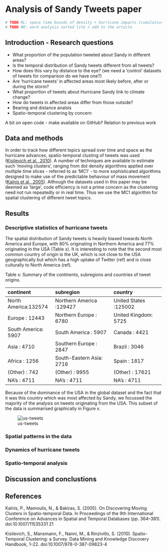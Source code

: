 Analysis of Sandy Tweets paper
========================================================

```r
# TODO RL: space time bounds of density + hurricane impacts (cumulative) + counties level data
# TODO NR: word analysis sorted lite + add to the article
```


## Introduction - Research questions

- What proportion of the population tweeted about Sandy in different areas? 
- Is the temporal distribution of Sandy tweets different from all tweets? 
- How does this vary by distance to the eye? (we need a 'control' datasets of tweets for comparison  do we have one?) 
- Are 'hurricane tweets' in affected areas most likely before, after or during the storm? 
- What proportion of tweets about Hurricane Sandy link to climate change?
- How do tweets in affected areas differ from those outside?
- Bearing and distance analsis
- Spatio-temporal clustering by concern

A bit on open code - make available on GitHub?
Relation to previous work

## Data and methods

In order to track how different topics spread over time and
space as the hurricane advances, spatio-temporal clusting of tweets
was used ([Kisilevich et al., 2010](http://kdd.isti.cnr.it/~nanni/papers/DMKD_Handbook_STClustering_submitted.pdf)).
A number of techniques are available to estimate such 'moving clusters', ranging from
dot density algorithms applied over multiple time slices
- referred to as 'MC1' - to more sophisticated algorithms
designed to make use of the predictable behaviour of mass movement ([Kalnis et al., 2005](http://f3.tiera.ru/2/Cs_Computer%20science/CsLn_Lecture%20notes/A/Advances%20in%20Spatial%20and%20Temporal%20Databases,%209%20conf.,%20SSTD%202005%28LNCS3633,%20Springer,%202005%29%28ISBN%203540281274%29%28443s%29.pdf#page=374)). 
Although the datasets used in this paper may be deemed as 'large',
code efficiency is not a prime concern as the clustering need not
run repeatedly or in real time. Thus we use the MC1 algorithm for spatial clustering of
different tweet topics.

## Results

### Descriptive statistics of hurricane tweets

The spatial distribution of Sandy tweets is heavily biased
towards North America and Europe, with 80% originating in
Northern America and 77% originating in the USA (Table x).
It is interesting to note that the second most common
country of origin is the UK, which is not close to the USA
geographically but which has a high uptake of Twitter (ref)
and is close culturally to North America (ref).

Table x: Summary of the continents, subregions and countries of tweet origins.

|        continent       |             subregion       |          country        |
|:-----------------------|:----------------------------|:------------------------|
|North America:132574    |Northern America  :129427    |United States :125002    |
|Europe       : 12443    |Northern Europe   :  6780    |United Kingdom:  5725    |
|South America:  5907    |South America     :  5907    |Canada        :  4421    |
|Asia         :  4710    |Southern Europe   :  2847    |Brazil        :  3046    |
|Africa       :  1256    |South-Eastern Asia:  2716    |Spain         :  1817    |
|(Other)      :   742    |(Other)           :  9955    |(Other)       : 17621    |
|NA's         :  4711    |NA's              :  4711    |NA's          :  4711    |

Because of the dominance of the USA in the global dataset and the fact that it was this
country which was most affected by Sandy, we focussed the majority of the analysis on
tweets originating from the USA. This subset of the data is summarised graphically in Figure x.

![us-tweets](figure/US-overview-rl-lowres.png)

### Spatial patterns in the data

### Dynamics of hurricane tweets

### Spatio-temporal analysis

## Discussion and conclustions

## References

Kalnis, P., Mamoulis, N., & Bakiras, S. (2005). On Discovering Moving Clusters in Spatio-temporal Data. In Proceedings of the 9th International Conference on Advances in Spatial and Temporal Databases (pp. 364–381). doi:10.1007/11535331 21

Kisilevich, S., Mansmann, F., Nanni, M., & Rinzivillo, S. (2010). Spatio-Temporal Clustering: a Survey. Data Mining and Knowledge Discovery Handbook, 1–22. doi:10.1007/978-0-387-09823-4

